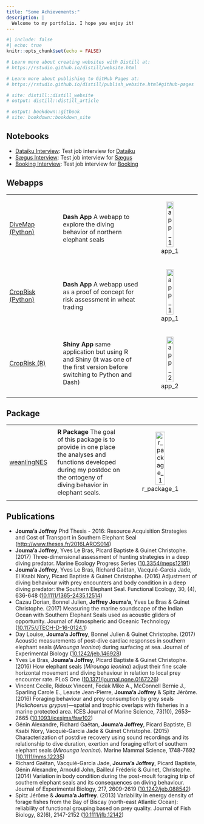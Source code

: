 ```yaml
---
title: "Some Achievements:"
description: |
  Welcome to my portfolio. I hope you enjoy it!
---
```


```r
#| include: false
#| echo: true
knitr::opts_chunk$set(echo = FALSE)

# Learn more about creating websites with Distill at:
# https://rstudio.github.io/distill/website.html

# Learn more about publishing to GitHub Pages at:
# https://rstudio.github.io/distill/publish_website.html#github-pages

# site: distill::distill_website
# output: distill::distill_article

# output: bookdown::gitbook
# site: bookdown::bookdown_site

```

## Notebooks

  - [Dataiku Interview](dataiku_jjoumaa.qmd): Test job interview for <a href="https://www.dataiku.com/" class="lowhighlight" target="_blank">Dataiku</a>
  - [Sægus Interview](saegus_jjoumaa.qmd): Test job interview for <a href="https://saegus.com/" target="_blank" class="lowhighlight">Sægus</a> 
  - [Booking Interview](booking_jjoumaa.qmd): Test job interview for <a href="https://www.booking.com/" target="_blank" class="lowhighlight">Booking</a> 
  
  
## Webapps

+:-----------------------------------------------------------------------------------------+:------------------------------------------------------------------------------------------------------------------------------------------+:----------------------------------------------------------------------------:+
|<a href="https://nestrack.duckdns.org" target="_blank">DiveMap (Python)</a>               | **Dash App**                                                                                                                              | ![app_1](./files/mapdive.png){width=60%}                                     |
|                                                                                          | A webapp to explore the diving behavior of northern elephant seals                                                                        |                                                                              |
+------------------------------------------------------------------------------------------+-------------------------------------------------------------------------------------------------------------------------------------------+------------------------------------------------------------------------------+
|<a href="https://dash-risk.onrender.com" target="_blank">CropRisk (Python)</a>            | **Dash App**                                                                                                                              | ![app_1](./files/dash.png){width=60%}                                        |
|                                                                                          | A webapp used as a proof of concept for risk assessment in wheat trading                                                                  |                                                                              |
+------------------------------------------------------------------------------------------+-------------------------------------------------------------------------------------------------------------------------------------------+------------------------------------------------------------------------------+
|<a href="https://joffreyjoumaa.shinyapps.io/shiny_risk/" target="_blank">CropRisk (R)</a> | **Shiny App**                                                                                                                             | ![app_2](./files/shiny.png){width=60%}                                       |
|                                                                                          | same application but using R and Shiny (it was one of the first version before switching to Python and Dash)                              |                                                                              |
+------------------------------------------------------------------------------------------+-------------------------------------------------------------------------------------------------------------------------------------------+------------------------------------------------------------------------------+

## Package

+:--------------------------------------------------------------------------+:-----------------------------------------------------------------------------------------------------------------------------------------------+:--------------------------------------------------------:+
|<a href="https://weanlingnes.duckdns.org/" target="_blank">weanlingNES</a> | **R Package**                                                                                                                                  | ![r_package_1](./files/logo_weanlingnes.png){width=50%}  |
|                                                                           | The goal of this package is to provide in one place the analyses and functions developed during my postdoc on the ontogeny of diving behavior  |                                                          |
|                                                                           | in elephant seals.                                                                                                                             |                                                          |
+---------------------------------------------------------------------------+------------------------------------------------------------------------------------------------------------------------------------------------+----------------------------------------------------------+

## Publications

  - **Jouma'a Joffrey** Phd Thesis - 2016: Resource Acquisition Strategies and Cost of Transport in Southern Elephant Seal (<a href="http://www.theses.fr/2016LAROS014" class="lowhighlight" target="_blank">http://www.theses.fr/2016LAROS014</a>)
  - **Jouma’a Joffrey**, Yves Le Bras, Picard Baptiste & Guinet Christophe. (2017) Three-dimensional assessment of hunting strategies in a deep diving predator. Marine Ecology Progress Series (<a href="https://www.int-res.com/abstracts/meps/v573/p255-268/" class="lowhighlight" target="_blank">10.3354/meps12191</a>)
  - **Jouma’a Joffrey**, Yves Le Bras, Richard Gaëtan, Vacquié-Garcia Jade, El Ksabi Nory, Picard Baptiste & Guinet Christophe. (2016) Adjustment of diving behaviour with prey encounters and body condition in a deep diving predator: the Southern Elephant Seal. Functional Ecology, 30, (4), 636-648 (<a href="https://besjournals.onlinelibrary.wiley.com/doi/full/10.1111/1365-2435.12514" class="lowhighlight" target="_blank">10.1111/1365-2435.12514</a>)
  - Cazau Dorian, Bonnel Julien, **Joffrey Jouma’a**, Yves Le Bras & Guinet Christophe. (2017) Measuring the marine soundscape of the Indian Ocean with Southern Elephant Seals used as acoustic gliders of opportunity. Journal of Atmospheric and Oceanic Technology (<a href="https://journals.ametsoc.org/view/journals/atot/34/1/jtech-d-16-0124.1.xml" class="lowhighlight" target="_blank">10.1175/JTECH-D-16-0124.1</a>)
  - Day Louise, **Jouma’a Joffrey**, Bonnel Julien & Guinet Christophe. (2017) Acoustic measurements of post-dive cardiac responses in southern elephant seals (*Mirounga leonina*) during surfacing at sea. Journal of Experimental Biology (<a href="https://journals.biologists.com/jeb/article/220/9/1626/19618/Acoustic-measurements-of-post-dive-cardiac" class="lowhighlight" target="_blank">10.1242/jeb.146928</a>)
  - Yves Le Bras, **Jouma’a Joffrey**, Picard Baptiste & Guinet Christophe. (2016) How elephant seals (*Mirounga leonina*) adjust their fine scale horizontal movement and diving behaviour in relation to local prey encounter rate. PLoS One (<a href="https://journals.plos.org/plosone/article?id=10.1371/journal.pone.0167226" class="lowhighlight" target="_blank" >10.1371/journal.pone.0167226</a>)
  -  Vincent Cecile, Ridoux Vincent, Fedak Mike A., McConnell Bernie J., Sparling Carole E., Leaute Jean-Pierre, **Jouma’a Joffrey** & Spitz Jérôme. (2016) Foraging behaviour and prey consumption by grey seals (*Halichoerus grypus*)—spatial and trophic overlaps with fisheries in a marine protected area. ICES Journal of Marine Science, 73(10), 2653–2665 (<a href="https://academic.oup.com/icesjms/article/73/10/2653/2647099" class="lowhighlight" target="_blank" >10.1093/icesjms/fsw102</a>)
  - Génin Alexandre, Richard Gaëtan, **Jouma’a Joffrey**, Picard Baptiste, El Ksabi Nory, Vacquié-Garcia Jade & Guinet Christophe. (2015) Characterization of postdive recovery using sound recordings and its relationship to dive duration, exertion and foraging effort of southern elephant seals (*Mirounga leonina*). Marine Mammal Science, 1748-7692 (<a href="https://onlinelibrary.wiley.com/doi/10.1111/mms.12235" class="lowhighlight" target="_blank">10.1111/mms.12235</a>)
  - Richard Gaëtan, Vacquié-Garcia Jade, **Jouma’a Joffrey**, Picard Baptiste, Génin Alexandre, Arnould John, Bailleul Frédéric & Guinet, Christophe. (2014) Variation in body condition during the post-moult foraging trip of southern elephant seals and its consequences on diving behaviour. Journal of Experimental Biology, 217, 2609-2619 (<a href="https://journals.biologists.com/jeb/article/217/14/2609/12154/Variation-in-body-condition-during-the-post-moult/" class="lowhighlight" target="_blank">10.1242/jeb.088542</a>)
  - Spitz Jérôme & **Jouma'a Joffrey**. (2013) Variability in energy density of forage fishes from the Bay of Biscay (north-east Atlantic Ocean): reliability of functional grouping based on prey quality. Journal of Fish Biology, 82(6), 2147-2152 (<a href="https://mmru.ubc.ca/wp-content/pdfs/Spitz_JFishBiol_2013.pdf" class="lowhighlight" target="_blank">10.1111/jfb.12142</a>)
